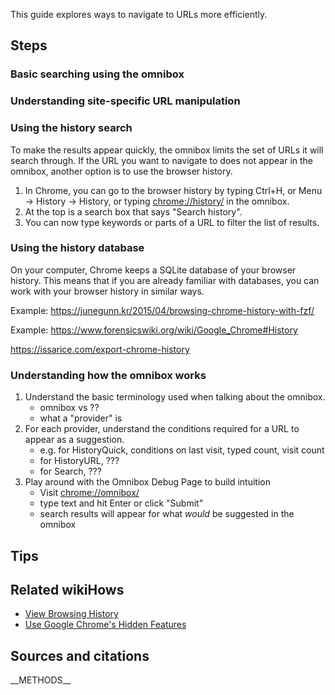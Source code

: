 This guide explores ways to navigate to URLs more efficiently.

==Steps==

===Basic searching using the omnibox===

===Understanding site-specific URL manipulation===

===Using the history search===

To make the results appear quickly, the omnibox limits the set of URLs it will search through. If the URL you want to navigate to does not appear in the omnibox, another option is to use the browser history.

# In Chrome, you can go to the browser history by typing Ctrl+H, or Menu → History → History, or typing chrome://history/ in the omnibox.
# At the top is a search box that says "Search history".
# You can now type keywords or parts of a URL to filter the list of results.

===Using the history database===

On your computer, Chrome keeps a SQLite database of your browser history. This means that if you are already familiar with databases, you can work with your browser history in similar ways.

Example: https://junegunn.kr/2015/04/browsing-chrome-history-with-fzf/

Example: https://www.forensicswiki.org/wiki/Google_Chrome#History

https://issarice.com/export-chrome-history

===Understanding how the omnibox works===

# Understand the basic terminology used when talking about the omnibox.
#* omnibox vs ??
#* what a "provider" is
# For each provider, understand the conditions required for a URL to appear as a suggestion.
#* e.g. for HistoryQuick, conditions on last visit, typed count, visit count
#* for HistoryURL, ???
#* for Search, ???
# Play around with the Omnibox Debug Page to build intuition
#* Visit chrome://omnibox/
#* type text and hit Enter or click "Submit"
#* search results will appear for what ''would'' be suggested in the omnibox

==Tips==

==Related wikiHows==

* [[View Browsing History]]
* [[Use Google Chrome's Hidden Features]]

== Sources and citations ==
{{reflist}}
__METHODS__
